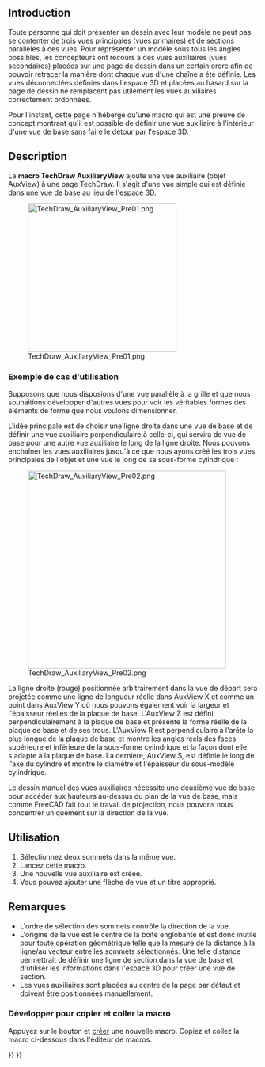 <languages/>

{{VeryImportantMessage|L'atelier TechDraw de FreeCAD manque encore d'un outil pour créer des vues auxiliaires.<br>
Cette page donne une description d'un cas d'utilisation et contient une macro pour montrer une façon de créer une vue auxiliaire.<br><br>
Espérons que cela inspirera un programmeur C++ qui convertira cette preuve de concept en une commande TechDraw intégrée.}}

{{Macro/fr
|Name=Macro TechDraw AuxiliaryView
|Icon=
|Description=Cette macro ajoute une vue auxiliaire à une page TechDraw.
|Author=FBXL5
|Version=
|Date=
|Download=
|FCVersion=
|SeeAlso=
}}

==Introduction==

Toute personne qui doit présenter un dessin avec leur modèle ne peut pas se contenter de trois vues principales (vues primaires) et de sections parallèles à ces vues. Pour représenter un modèle sous tous les angles possibles, les concepteurs ont recours à des vues auxiliaires (vues secondaires) placées sur une page de dessin dans un certain ordre afin de pouvoir retracer la manière dont chaque vue d'une chaîne a été définie. Les vues déconnectées définies dans l'espace 3D et placées au hasard sur la page de dessin ne remplacent pas utilement les vues auxiliaires correctement ordonnées.

Pour l'instant, cette page n'héberge qu'une macro qui est une preuve de concept montrant qu'il est possible de définir une vue auxiliaire à l'intérieur d'une vue de base sans faire le détour par l'espace 3D.

==Description==

La '''macro TechDraw AuxiliaryView''' ajoute une vue auxiliaire (objet AuxView) à une page TechDraw. Il s'agit d'une vue simple qui est définie dans une vue de base au lieu de l'espace 3D.

[[Image:TechDraw_AuxiliaryView_Pre01.png|300px]]

{{Caption|AuxView définie par la ligne rouge dans la vue de base à droite}}


<span id="Example_use_case"></span>
=== Exemple de cas d'utilisation===

Supposons que nous disposions d'une vue parallèle à la grille et que nous souhaitions développer d'autres vues pour voir les véritables formes des éléments de forme que nous voulons dimensionner.

L'idée principale est de choisir une ligne droite dans une vue de base et de définir une vue auxiliaire perpendiculaire à celle-ci, qui servira de vue de base pour une autre vue auxiliaire le long de la ligne droite. Nous pouvons enchaîner les vues auxiliaires jusqu'à ce que nous ayons créé les trois vues principales de l'objet et une vue le long de sa sous-forme cylindrique :

[[Image:TechDraw_AuxiliaryView_Pre02.png|400px]]

La ligne droite (rouge) positionnée arbitrairement dans la vue de départ sera projetée comme une ligne de longueur réelle dans AuxView X et comme un point dans AuxView Y où nous pouvons également voir la largeur et l'épaisseur réelles de la plaque de base. L'AuxView Z est défini perpendiculairement à la plaque de base et présente la forme réelle de la plaque de base et de ses trous. L'AuxView R est perpendiculaire à l'arête la plus longue de la plaque de base et montre les angles réels des faces supérieure et inférieure de la sous-forme cylindrique et la façon dont elle s'adapte à la plaque de base. La dernière, AuxView S, est définie le long de l'axe du cylindre et montre le diamètre et l'épaisseur du sous-modèle cylindrique.

Le dessin manuel des vues auxiliaires nécessite une deuxième vue de base pour accéder aux hauteurs au-dessus du plan de la vue de base, mais comme FreeCAD fait tout le travail de projection, nous pouvons nous concentrer uniquement sur la direction de la vue.

<span id="Usage"></span>
==Utilisation==

# Sélectionnez deux sommets dans la même vue.
# Lancez cette macro.
# Une nouvelle vue auxiliaire est créée.
# Vous pouvez ajouter une flèche de vue et un titre approprié.

<span id="Notes"></span>
==Remarques==

* L'ordre de sélection des sommets contrôle la direction de la vue.
* L'origine de la vue est le centre de la boîte englobante et est donc inutile pour toute opération géométrique telle que la mesure de la distance à la ligne/au vecteur entre les sommets sélectionnés. Une telle distance permettrait de définir une ligne de section dans la vue de base et d'utiliser les informations dans l'espace 3D pour créer une vue de section.
* Les vues auxiliaires sont placées au centre de la page par défaut et doivent être positionnées manuellement.


<div class="mw-collapsible mw-collapsed toccolours">
===Développer pour copier et coller la macro===
<div class="mw-collapsible-content">

Appuyez sur le bouton {{Button|[[Image:Std_DlgMacroExecute.svg|16px]] [[Std_DlgMacroExecute/fr|Gérer les macros...]]}} et [[Std_DlgMacroExecute/fr#Créer|créer]] une nouvelle macro. Copiez et collez la macro ci-dessous dans l'éditeur de macros. 

{{MacroCode|code=
#! python
# -*- coding: utf-8 -*-
"""
This script creates an Auxiliary View from two selectec vertices
of one base view.

What is required: an active document, a drawing page containing one
or more views with a projection of a shape.

A possible workflow:
1. Extract base view from selection (two vertices)
2. Extract work page from app objects
3. Add a new view
4. Link base view from selection to new view
5. Link base view source to new view source
6. Retrieve new view's x direction from base view's x direction
7. calculate new view's z direction from new view's x direction
    and base view's z direction
8. Set new view rotation including base view rotation
9. (Add annotations etc.)

I have tried to follow this naming rule:
 class names:    CamelCase
 function names: mixedCase
 constant names: ALL_CAPITAL + underscore
 variable names: lower_case + underscore
"""

__Name__= ""
__Comment__ = ""
__Author__ = "FBXL5"
__Version__ = "00.01"
__Date__    = "2025-05-06"
__License__ = "LGPL-2.0-or-later as FreeCAD"
__Web__ = ""
__Wiki__ = ""
__Icon__  = ""
__IconW__  = ""
__Help__ = ""
__Status__ = "Alpha"
__Requires__ = "FreeCAD >= 1.0 + Python3"
__Communication__ = "https://www.freecad.org/wiki/index.php?title=User: FBXL5"
__Files__ = ""

import math # to use some predefined conversions
from PySide.QtGui import (QMessageBox)

def displayMessage(title,message):
    '''
    displayMessage('Title','Messagetext')
    '''
    message_box = QMessageBox()
    message_box.setText(message)
    message_box.setWindowTitle(title)
    message_box.exec()

def getActiveDocument():
    '''
    Returns the active document or sends a message
    '''
    ado = App.activeDocument()
    if ado is not None:
        return ado
    displayMessage("AuxView", "No active document available!")
    return False

# (borrowed from TechDraw sources)
def getSelView(nSel=0):
    '''
    view = getSelView()
    nSel=0 ... number of selected view, 0 = first selected
    Return selected view, otherwise return False
    '''
    if not Gui.Selection.getSelection():
        view = None
        displayMessage('AuxView','No view selected')
    else:
        view = Gui.Selection.getSelection()[nSel]
    return view

# (borrowed from TechDraw sources)
def getSelVertexes(nVertex=1, nSel=0):
    '''
    vertexes = getSelVertexes(nVertex)
    nVertex=1 ... min. number of selected vertexes
    nSel=0 ... number of selected view, 0 = first selected
    Return a list of selected vertexes if at least nVertex vertexes are selected, otherwise return False
    '''
    if getSelView(nSel):
        view = getSelView(nSel)
    else:
        return False
    if not Gui.Selection.getSelectionEx():
        displayMessage('AuxView','No vertex selected')
        return False
    objectList = Gui.Selection.getSelectionEx()[nSel].SubElementNames

    vertexes = []
    for objectString in objectList:
        if objectString[0:6] == 'Vertex':
            vertexes.append(view.getVertexBySelection(objectString))

    if (len(vertexes) < nVertex):
        displayMessage('AuxView','Select at least '+
                        str(nVertex)+' vertices')
        return False
    else:
        return vertexes

def getPageOfSelection(doc, b_view):
    '''Retrieves the Page that holds the selected elements'''
    #- Find an object starting with 'Page' that contains the selected object
    for each in doc.Objects:
        if each.Name.startswith("Page"):  # [0:4] == 'Page':
            for item in each.OutList: # Search items belonging to a Page object
                if item.Name.startswith("ProjGroup"): # Look into projection groups
                    for view in item.OutList: # Search views belonging to a ProjGroup object
                        if view.Name == b_view.Name:
                            return each
                else:
                    if item.Name == b_view.Name:
                        return each
    return False

def getCcwAngle(vertex1,vertex2,view_rotation):
    '''Creates 3D vectors to calculate the 2D angle towards the x direction of the
    base view which is parallel to the page view's x direction.
    The direction of the XDirection property is not parallel to the view's
    x direction if the view is rotated! This angle also has to be taken into
    account to calculate the 3D angle'''
    print('5. Start point: ', vertex1.X, vertex1.Y, vertex1.Z)  # checklist
    print('6. End point: ', vertex2.X, vertex2.Y, vertex2.Z)  # checklist
    #- Extract position vectors from the points
    vector_start = App.Vector(vertex1.X, vertex1.Y, vertex1.Z)
    vector_end   = App.Vector(vertex2.X, vertex2.Y, vertex2.Z)
    #- Calculate the 2D Direction vector from start vertex to end vertex
    # on the XY plane of the base view/work page (z = 0)
    direction = vector_end.sub(vector_start)
    x_direction = App.Vector(1, 0, 0)
    angle_x = math.degrees(direction.getAngle(x_direction))
    # getAngle() returns positive (absolute) values only (in rad)
    # -> convert to degrees and check orientation
    if vertex1.Y > vertex2.Y:
        angle_x *= -1  # switches angle orientation
    #- Turn back the base view rotation
    # angle_x is a float value now but view_rotation is deg
    #print('a. angle_x: ', angle_x)
    #print('b. view_rotation: ', float(view_rotation))
    angle_x -= float(view_rotation)
    return angle_x

def main():
    ''' The main section, no more, no less '''
    # Operations are performed in the active document of the application
    #- Retrieve the active document
    active_doc = getActiveDocument()
    if not active_doc:  # (active_doc is None/False)
        return
    #- Retrieve the selection view and selected vertices
    if getSelView() and getSelVertexes(2):
        base_view = getSelView()
        vertices = getSelVertexes(2)  # required number of vertices
    else:
        return
    #
    print("1. base view: ", base_view.Name)  # checklist
    #- Retrieve the page that holds the view
    work_page = getPageOfSelection(active_doc, base_view)
    if not work_page:
        # this should always be true as selected vertices are already checked
        return
    print("2. work page name: ", work_page.Name)  # checklist
    # At this point the input elements are gathered:
    #  active_doc, work_page, base_view, and vertices

    #- Create a new view
    new_view = active_doc.addObject('TechDraw::DrawViewPart', 'AuxView')
    print('3. new view: ', new_view.Name)  # checklist
    #- Add the new view to the page
    work_page.addView(new_view)
    #- Add a BaseView property to the new view
    new_view.addProperty('App::PropertyLink','BaseView')
    #- Link the BaseView object to the BaseView property
    new_view.BaseView = active_doc.getObject(base_view.Name)
    #- Hand over the source objects
    new_view.Source = new_view.BaseView.Source
    print('4. new_view.BaseView: ', new_view.BaseView.Name, ', Label:',
        new_view.BaseView.Label)  # checklist

    #- 2D: Calculate the ccw angle between the x axes of base view and new view
    turn_ccw = getCcwAngle(vertices[0],vertices[1],new_view.BaseView.Rotation)
    # Returns a float value representing degrees
    print('7. 2D angle: ', turn_ccw) # checklist

    # 3D: Turn base_view.XDirection around base_view.Direction to get
    #     new_view.XDirection
    #- Create a rotation, angle input in float (for degrees), stored in rad
    around_direction = App.Rotation(new_view.BaseView.Direction, turn_ccw)
    print('8. Rotation: ', around_direction, around_direction.Angle)  # checklist
    #- Apply rotation to the base_view.XDirection
    new_view.XDirection = around_direction.multVec(new_view.BaseView.XDirection)
    print('9. XDirection', new_view.XDirection)  # checklist
    #- The cross-product of base view Z and new view X gives new view Z direction
    new_view.Direction = new_view.BaseView.Direction.cross(new_view.XDirection)
    print('10. Direction', new_view.Direction)  # checklist

    # 2D: Take base_view.Rotation into account, it has to be converted
    #     to float since it is stored in deg
    #- Add the rotation of the base view to the angle between the x axes
    new_view.Rotation = turn_ccw + float(new_view.BaseView.Rotation)
    print('11. new_view.Rotation', new_view.Rotation)  # checklist
    Gui.runCommand('TechDraw_RedrawPage',0)
    # At this point the Auxiliary View is complete

    return

if __name__ == "__main__":
    # This will be true only if the file is "executed"
    # but not if imported as module
    main()
}}

</div> <!-- End of collapsible element for Macro section. Do not remove! -->
</div> <!-- End of collapsible element for Structure section. Do not remove! -->


{{TechDraw Tools navi{{#translation:}}}}
{{Userdocnavi{{#translation:}}}}
{{clear}}